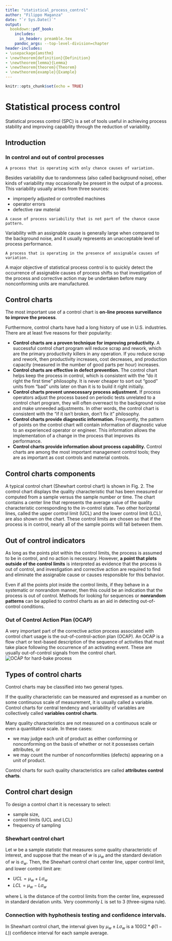 ```yaml
---
title: "statistical_process_control"
author: "Filippo Maganza"
date: "`r Sys.Date()`"
output: 
  bookdown::pdf_book:
    includes:
      in_header: preamble.tex
    pandoc_args: --top-level-division=chapter
header-includes:
- \usepackage{amsthm}
- \newtheorem{definition}{Definition}
- \newtheorem{lemma}{Lemma}
- \newtheorem{theorem}{Theorem}
- \newtheorem{example}{Example}
---
```


```r
knitr::opts_chunk$set(echo = TRUE)
```

# Statistical process control

Statistical process control (SPC) is a set of tools useful in achieving process stability and improving capability through the reduction of variability.

## Introduction

### In control and out of control processes

```definition
A process that is operating with only chance causes of variation.
```

Besides variability due to randomness (also called background noise), other kinds of variability may occasionally be present in the output of a process. This variability usually arises from three sources: 
  
*  improperly adjusted or controlled machines
*  operator errors
*  defective raw material

```definition
A cause of process variability that is not part of the chance cause pattern.
```

Variability with an assignable cause is generally large when compared to the background noise, and it usually represents an unacceptable level of process performance.

```definition
A process that is operating in the presence of assignable causes of variation.
```

A major objective of statistical process control is to quickly detect the occurrence of assignable causes of process shifts so that investigation of the process and corrective action may be undertaken before many nonconforming units are manufactured.

## Control charts

The most important use of a control chart is **on-line process surveillance to improve the process**. 

Furthermore, control charts have had a long history of use in U.S. industries. There are at least five reasons for their popularity:

*  **Control charts are a proven technique for improving productivity.** A successful control chart program will reduce scrap and rework, which are the primary productivity killers in any operation. If you reduce scrap and rework, then productivity increases, cost decreases, and production capacity (measured in the number of good parts per hour) increases.
*  **Control charts are effective in defect prevention.** The control chart helps keep the process in control, which is consistent with the “do it right the first time” philosophy. It is never cheaper to sort out “good” units from “bad” units later on than it is to build it right initially. 
*  **Control charts prevent unnecessary process adjustment.** If process operators adjust the process based on periodic tests unrelated to a control chart program, they will often overreact to the background noise and make unneeded adjustments. In other words, the control chart is consistent with the “if it isn’t broken, don’t fix it” philosophy.
*  **Control charts provide diagnostic information.** Frequently, the pattern of points on the control chart will contain information of diagnostic value to an experienced operator or engineer. This information allows the implementation of a change in the process that improves its performance.
*  **Control charts provide information about process capability.** Control charts are among the most important management control tools; they are as important as cost controls and material controls. 

## Control charts components
A typical control chart (Shewhart control chart) is shown in Fig. 2. The control chart displays the quality characteristic that has been measured or computed from a sample versus the sample number or time. The chart contains a center line that represents the average value of the quality characteristic corresponding to the in-control state. Two other horizontal lines, called the upper control limit (UCL) and the lower control limit (LCL), are also shown on the chart. These control limits are chosen so that if the process is in control, nearly all of the sample points will fall between them.

## Out of control indicators
As long as the points plot within the control limits, the process is assumed to be in control, and no action is necessary. However, **a point that plots outside of the control limits** is interpreted as evidence that the process is out of control, and investigation and corrective action are required to find and eliminate the assignable cause or causes responsible for this behavior. 

Even if all the points plot inside the control limits, if they behave in a systematic or nonrandom manner, then this could be an indication that the process is out of control. Methods for looking for sequences or **nonrandom patterns** can be applied to control charts as an aid in detecting out-of-control conditions.

### Out of Control Action Plan (OCAP)
A very important part of the corrective action process associated with control chart usage is the out-of-control-action plan (OCAP). An OCAP is a flow chart or text-based description of the sequence of activities that must take place following the occurrence of an activating event. These are usually out-of-control signals from the control chart. 
![OCAP for hard-bake process](images/OCAP.png)

## Types of control charts 
Control charts may be classified into two general types. 

If the quality characteristic can be measured and expressed as a number on some continuous scale of measurement, it is usually called a variable. Control charts for central tendency and variability of variables are collectively called **variables control charts**. 

Many quality characteristics are not measured on a continuous scale or even a quantitative scale. In these cases:

* we may judge each unit of product as either conforming or nonconforming on the basis of whether or not it possesses certain attributes, or
* we may count the number of nonconformities (defects) appearing on a unit of product.

Control charts for such quality characteristics are called **attributes control charts**. 

## Control chart design
To design a control chart it is necessary to select:

* sample size,
* control limits (UCL and LCL)
* frequency of sampling

### Shewhart control chart

Let $w$ be a sample statistic that measures some quality characteristic of interest, and suppose that
the mean of $w$ is $\mu_w$ and the standard deviation of $w$ is $\sigma_w$. Then, the Shewhart control chart center line,  upper control limit, and lower control limit are:

* $UCL = \mu_w + L \sigma_w$
* $LCL = \mu_w - L \sigma_w$

where L is the distance of the control limits from the center line, expressed in standard deviation units. Very coommonly $L$ is set to 3 (three-sigma rule). 

### Connection with hyphothesis testing and confidence intervals.

In Shewhart control chart, the interval given by $\mu_w \pm L \sigma_w$ is a $100(2*\phi(1-L))%$ confidence interval for each sample average.


